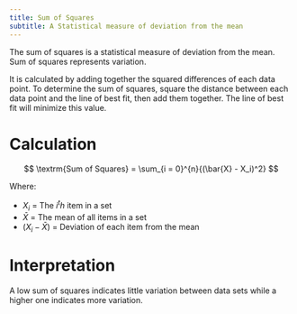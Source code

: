 ```yaml
---
title: Sum of Squares
subtitle: A Statistical measure of deviation from the mean
---
```


The sum of squares is a statistical measure of deviation from the mean.
Sum of squares represents variation. 

It is calculated by adding together the squared differences of each data point. To determine the sum of squares, square the distance between each data point and the line of best fit, then add them together. The line of best fit will minimize this value. 

# Calculation

$$
\textrm{Sum of Squares} = \sum_{i = 0}^{n}{(\bar{X} - X_i)^2}
$$

Where:

- $X_i$ = The $i^th$ item in a set
- $\bar{X}$ = The mean of all items in a set 
- $(X_i - \bar{X})$ = Deviation of each item from the mean


# Interpretation

A low sum of squares indicates little variation between data sets while a higher one indicates more variation.
